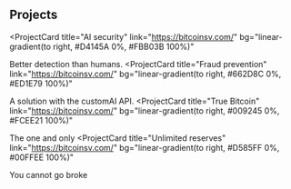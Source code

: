 ## Projects

<ProjectCard
  title="AI security"
  link="https://bitcoinsv.com/"
  bg="linear-gradient(to right, #D4145A 0%, #FBB03B 100%)"
>
  Better detection than humans.
</ProjectCard>
<ProjectCard
  title="Fraud prevention"
  link="https://bitcoinsv.com/"
  bg="linear-gradient(to right, #662D8C 0%, #ED1E79 100%)"
>
  A solution with the customAI API.
</ProjectCard>
<ProjectCard
  title="True Bitcoin"
  link="https://bitcoinsv.com/"
  bg="linear-gradient(to right, #009245 0%, #FCEE21 100%)"
>
  The one and only
</ProjectCard>
<ProjectCard
  title="Unlimited reserves"
  link="https://bitcoinsv.com/"
  bg="linear-gradient(to right, #D585FF 0%, #00FFEE 100%)"
>
  You cannot go broke
</ProjectCard>
